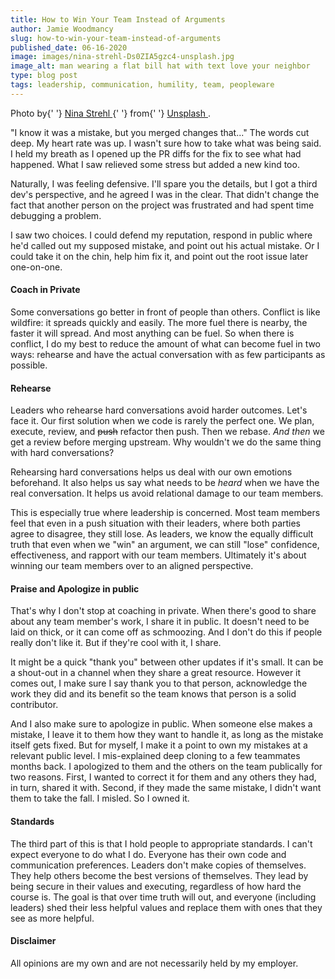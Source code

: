 ```yaml
---
title: How to Win Your Team Instead of Arguments
author: Jamie Woodmancy
slug: how-to-win-your-team-instead-of-arguments
published_date: 06-16-2020
image: images/nina-strehl-Ds0ZIA5gzc4-unsplash.jpg
image_alt: man wearing a flat bill hat with text love your neighbor
type: blog post
tags: leadership, communication, humility, team, peopleware
---
```


<span className='caption'>
  Photo by{' '}
  <a
    href='https://unsplash.com/@ninastrehl'
    rel='noopener noreferrer'
    target='_blank'
  >
    Nina Strehl
  </a>{' '}
  from{' '}
  <a href='https://unsplash.com' target='_blank' rel='noopener noreferrer'>
    Unsplash
  </a>
  .
</span>

"I know it was a mistake, but you merged changes that..." The words cut deep. My heart rate was up. I wasn't sure how to take what was being said. I held my breath as I opened up the PR diffs for the fix to see what had happened. What I saw relieved some stress but added a new kind too.

Naturally, I was feeling defensive. I'll spare you the details, but I got a third dev's perspective, and he agreed I was in the clear. That didn't change the fact that another person on the project was frustrated and had spent time debugging a problem.

I saw two choices. I could defend my reputation, respond in public where he'd called out my supposed mistake, and point out his actual mistake. Or I could take it on the chin, help him fix it, and point out the root issue later one-on-one.

#### Coach in Private

Some conversations go better in front of people than others. Conflict is like wildfire: it spreads quickly and easily. The more fuel there is nearby, the faster it will spread. And most anything can be fuel. So when there is conflict, I do my best to reduce the amount of what can become fuel in two ways: rehearse and have the actual conversation with as few participants as possible.

#### Rehearse

Leaders who rehearse hard conversations avoid harder outcomes. Let's face it. Our first solution when we code is rarely the perfect one. We plan, execute, review, and ~~push~~ refactor then push. Then we rebase. _And then_ we get a review before merging upstream. Why wouldn't we do the same thing with hard conversations?

Rehearsing hard conversations helps us deal with our own emotions beforehand. It also helps us say what needs to be _heard_ when we have the real conversation. It helps us avoid relational damage to our team members.

This is especially true where leadership is concerned. Most team members feel that even in a push situation with their leaders, where both parties agree to disagree, they still lose. As leaders, we know the equally difficult truth that even when we "win" an argument, we can still "lose" confidence, effectiveness, and rapport with our team members. Ultimately it's about winning our team members over to an aligned perspective.

#### Praise and Apologize in public

That's why I don't stop at coaching in private. When there's good to share about any team member's work, I share it in public. It doesn't need to be laid on thick, or it can come off as schmoozing. And I don't do this if people really don't like it. But if they're cool with it, I share.

It might be a quick "thank you" between other updates if it's small. It can be a shout-out in a channel when they share a great resource. However it comes out, I make sure I say thank you to that person, acknowledge the work they did and its benefit so the team knows that person is a solid contributor.

And I also make sure to apologize in public. When someone else makes a mistake, I leave it to them how they want to handle it, as long as the mistake itself gets fixed. But for myself, I make it a point to own my mistakes at a relevant public level. I mis-explained deep cloning to a few teammates months back. I apologized to them and the others on the team publically for two reasons. First, I wanted to correct it for them and any others they had, in turn, shared it with. Second, if they made the same mistake, I didn't want them to take the fall. I misled. So I owned it.

#### Standards

The third part of this is that I hold people to appropriate standards. I can't expect everyone to do what I do. Everyone has their own code and communication preferences. Leaders don't make copies of themselves. They help others become the best versions of themselves. They lead by being secure in their values and executing, regardless of how hard the course is. The goal is that over time truth will out, and everyone (including leaders) shed their less helpful values and replace them with ones that they see as more helpful.

#### Disclaimer

All opinions are my own and are not necessarily held by my employer.
